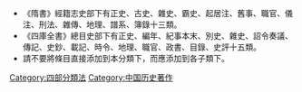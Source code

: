 {{Catnav|頁面分類|總類|書籍|圖書分類法|四部分類法}}
{{Catnav|頁面分類|人文學科|文学|書籍|圖書資訊科學|分类系统|圖書分類法|四部分類法}}

*《隋書》經籍志史部下有正史、古史、雜史、霸史、起居注、舊事、職官、儀注、刑法、雜傳、地理、譜系、簿錄十三類。
*《四庫全書》總目史部下有正史、編年、紀事本末、別史、雜史、詔令奏議、傳記、史鈔、載記、時令、地理、職官、政書、目錄、史評十五類。
*請不要將條目直接添加到本分類下，而應添加到各子類下。

[[Category:四部分類法|Category:四部分類法]]
[[Category:中国历史著作|Category:中国历史著作]]